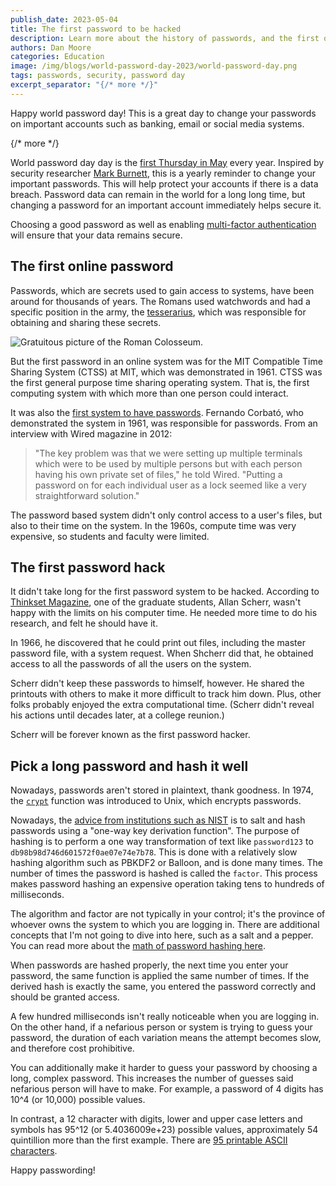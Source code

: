 ```yaml
---
publish_date: 2023-05-04 
title: The first password to be hacked
description: Learn more about the history of passwords, and the first one which was hacked.
authors: Dan Moore
categories: Education
image: /img/blogs/world-password-day-2023/world-password-day.png
tags: passwords, security, password day
excerpt_separator: "{/* more */}"
---
```


Happy world password day! This is a great day to change your passwords on important accounts such as banking, email or social media systems.

{/* more */}

World password day day is the [first Thursday in May](https://nationaldaycalendar.com/world-password-day-first-thursday-in-may/) every year. Inspired by security researcher [Mark Burnett](https://xato.net/), this is a yearly reminder to change your important passwords. This will help protect your accounts if there is a data breach. Password data can remain in the world for a long long time, but changing a password for an important account immediately helps secure it.

Choosing a good password as well as enabling [multi-factor authentication](/learn/expert-advice/authentication/multi-factor-authentication) will ensure that your data remains secure.

## The first online password

Passwords, which are secrets used to gain access to systems, have been around for thousands of years. The Romans used watchwords and had a specific position in the army, the [tesserarius](https://en.wikipedia.org/wiki/Tesserarius), which was responsible for obtaining and sharing these secrets.

![Gratuitous picture of the Roman Colosseum.](/img/blogs/world-password-day-2023/colosseum.png)

But the first password in an online system was for the MIT Compatible Time Sharing System (CTSS) at MIT, which was demonstrated in 1961. CTSS was the first general purpose time sharing operating system. That is, the first computing system with which more than one person could interact.

It was also the [first system to have passwords](https://www.wired.com/2012/01/computer-password/). Fernando Corbató, who demonstrated the system in 1961, was responsible for passwords. From an interview with Wired magazine in 2012:

> "The key problem was that we were setting up multiple terminals which were to be used by multiple persons but with each person having his own private set of files," he told Wired. "Putting a password on for each individual user as a lock seemed like a very straightforward solution."

The password based system didn't only control access to a user's files, but also to their time on the system. In the 1960s, compute time was very expensive, so students and faculty were limited.

## The first password hack

It didn't take long for the first password system to be hacked. According to [Thinkset Magazine](https://thinksetmag.com/issue-6/the-case-of-the-purloined-password), one of the graduate students, Allan Scherr, wasn't happy with the limits on his computer time. He needed more time to do his research, and felt he should have it.

In 1966, he discovered that he could print out files, including the master password file, with a system request. When Shcherr did that, he obtained access to all the passwords of all the users on the system.

Scherr didn't keep these passwords to himself, however. He shared the printouts with others to make it more difficult to track him down. Plus, other folks probably enjoyed the extra computational time. (Scherr didn't reveal his actions until decades later, at a college reunion.)

Scherr will be forever known as the first password hacker.

## Pick a long password and hash it well

Nowadays, passwords aren't stored in plaintext, thank goodness. In 1974, the [`crypt`](https://www.man7.org/linux/man-pages/man3/crypt.3.html) function was introduced to Unix, which encrypts passwords.

Nowadays, the [advice from institutions such as NIST](https://pages.nist.gov/800-63-3/sp800-63b.html#sec5) is to salt and hash passwords using a "one-way key derivation function". The purpose of hashing is to perform a one way transformation of text like `password123` to `db98b98d746d601572f0ae07e74e7b78`. This is done with a relatively slow hashing algorithm such as PBKDF2 or Balloon, and is done many times. The number of times the password is hashed is called the `factor`. This process makes password hashing an expensive operation taking tens to hundreds of milliseconds. 

The algorithm and factor are not typically in your control; it's the province of whoever owns the system to which you are logging in. There are additional concepts that I'm not going to dive into here, such as a salt and a pepper. You can read more about the [math of password hashing here](/learn/expert-advice/security/math-of-password-hashing-algorithms-entropy).
 
When passwords are hashed properly, the next time you enter your password, the same function is applied the same number of times. If the derived hash is exactly the same, you entered the password correctly and should be granted access.

A few hundred milliseconds isn't really noticeable when you are logging in. On the other hand, if a nefarious person or system is trying to guess your password, the duration of each variation means the attempt becomes slow, and therefore cost prohibitive.

You can additionally make it harder to guess your password by choosing a long, complex password. This increases the number of guesses said nefarious person will have to make. For example, a password of 4 digits has 10^4 (or 10,000) possible values.

In contrast, a 12 character with digits, lower and upper case letters and symbols has 95^12 (or 5.4036009e+23) possible values, approximately 54 quintillion more than the first example. There are [95 printable ASCII characters](https://www.ascii-code.com/characters/printable-characters).

Happy passwording!
